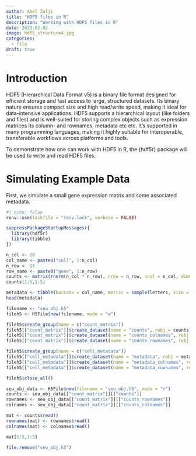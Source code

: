 ```yaml
---
author: Amel Zulji
title: "HDF5 files in R"
description: "Working with HDF5 files in R"
date: 2023.02.02
image: hdf5_structure4.jpg
categories:
  - file
draft: true
---
```


# Introduction

HDF5 (Hierarchical Data Format v5) is a binary file format designed for efficient storage and fast access to large, structured datasets. Its binary nature ensures compact size and high read/write speed, making it ideal for data-intensive applications. HDF5 supports a hierarchical layout (like folders and files) and is well-suited for storing complex objects such as expression matrices its column- and rownames, metadata etc etc. It’s supported in many programming languages, making it highly suitable for interoperable, transferable workflows across platforms and tools.

To demonstrate how one can work with HDF5 in R, the {hdf5r} package will be used to write and read HDF5 files.

# Simulating Example Data

First, we simulate a small gene expression matrix and some associated metadata.

```r
#| echo: false
renv::use(lockfile = "renv.lock", verbose = FALSE)
```

```r
suppressPackageStartupMessages({
  library(hdf5r)
  library(tibble)
})

n_col <- 20
col_name <- paste0("cell", 1:n_col)
n_row <- 15
row_name <- paste0("gene", 1:n_row)
counts <- matrix(rnorm(n_col * n_row), nrow = n_row, ncol = n_col, dimnames = list(row_name, col_name))
counts[1:5,1:5]
```

```r
metadata <- tibble(barcode = col_name, metric = sample(letters, size = n_col))
head(metadata)
```

```r
filename <- "seu_obj.h5"
fileh5 <- H5File$new(filename, mode = "w")

fileh5$create_group(name = c("count_matrix"))
fileh5[["count_matrix"]]$create_dataset(name = "counts", robj = counts)
fileh5[["count_matrix"]]$create_dataset(name = "counts_colnames", robj = col_name)
fileh5[["count_matrix"]]$create_dataset(name = "counts_rownames", robj = row_name)

fileh5$create_group(name = c("cell_metadata"))
fileh5[["cell_metadata"]]$create_dataset(name = "metadata", robj = metadata)
fileh5[["cell_metadata"]]$create_dataset(name = "metadata_colnames", robj = colnames(metadata))
fileh5[["cell_metadata"]]$create_dataset(name = "metadata_rownames", robj = rownames(metadata))

fileh5$close_all()

seu_obj_data <- H5File$new(filename = "seu_obj.h5", mode = "r")
counts <- seu_obj_data[["count_matrix"]][["counts"]]
rownames <- seu_obj_data[["count_matrix"]][["counts_rownames"]]
colnames <- seu_obj_data[["count_matrix"]][["counts_colnames"]]

mat <- counts$read()
rownames(mat) <- rownames$read()
colnames(mat) <- colnames$read()

mat[1:5,1:5]

```

```r
file.remove("seu_obj.h5")
```
